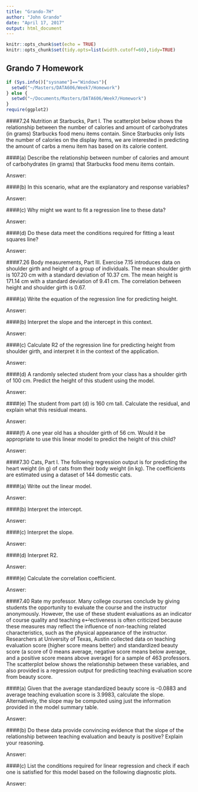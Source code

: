 ```yaml
---
title: "Grando-7H"
author: "John Grando"
date: "April 17, 2017"
output: html_document
---
```


```r
knitr::opts_chunk$set(echo = TRUE)
knitr::opts_chunk$set(tidy.opts=list(width.cutoff=60),tidy=TRUE)
```

## Grando 7 Homework

```r
if (Sys.info()["sysname"]=="Windows"){
  setwd("~/Masters/DATA606/Week7/Homework")
} else {
  setwd("~/Documents/Masters/DATA606/Week7/Homework")
}
require(ggplot2)
```


####7.24 Nutrition at Starbucks, Part I. The scatterplot below shows the relationship between the number of calories and amount of carbohydrates (in grams) Starbucks food menu items contain. Since Starbucks only lists the number of calories on the display items, we are interested in predicting the amount of carbs a menu item has based on its calorie content.

####(a) Describe the relationship between number of calories and amount of carbohydrates (in grams) that Starbucks food menu items contain.

Answer:



####(b) In this scenario, what are the explanatory and response variables?

Answer:



####(c) Why might we want to fit a regression line to these data?

Answer:



####(d) Do these data meet the conditions required for fitting a least squares line?

Answer:



####7.26 Body measurements, Part III. Exercise 7.15 introduces data on shoulder girth and height of a group of individuals. The mean shoulder girth is 107.20 cm with a standard deviation of 10.37 cm. The mean height is 171.14 cm with a standard deviation of 9.41 cm. The correlation between height and shoulder girth is 0.67.

####(a) Write the equation of the regression line for predicting height.

Answer:



####(b) Interpret the slope and the intercept in this context.

Answer:



####(c) Calculate R2 of the regression line for predicting height from shoulder girth, and interpret it in the context of the application.

Answer:



####(d) A randomly selected student from your class has a shoulder girth of 100 cm. Predict the height of this student using the model.

Answer:



####(e) The student from part (d) is 160 cm tall. Calculate the residual, and explain what this residual means.

Answer:



####(f) A one year old has a shoulder girth of 56 cm. Would it be appropriate to use this linear model to predict the height of this child?

Answer:



####7.30 Cats, Part I. The following regression output is for predicting the heart weight (in g) of cats from their body weight (in kg). The coefficients are estimated using a dataset of 144 domestic cats.

####(a) Write out the linear model.

Answer:



####(b) Interpret the intercept.

Answer:



####(c) Interpret the slope.

Answer:



####(d) Interpret R2.

Answer:



####(e) Calculate the correlation coefficient.

Answer:



####7.40 Rate my professor. Many college courses conclude by giving students the opportunity to evaluate the course and the instructor anonymously. However, the use of these student evaluations as an indicator of course quality and teaching e↵ectiveness is often criticized because these measures may reflect the influence of non-teaching related characteristics, such as the physical appearance of the instructor. Researchers at University of Texas, Austin collected data on teaching evaluation score (higher score means better) and standardized beauty score (a score of 0 means average, negative score means below average, and a positive score means above average) for a sample of 463 professors. The scatterplot below shows the relationship between these variables, and also provided is a regression output for predicting teaching evaluation score from beauty score.

####(a) Given that the average standardized beauty score is -0.0883 and average teaching evaluation score is 3.9983, calculate the slope. Alternatively, the slope may be computed using just the information provided in the model summary table.

Answer:



####(b) Do these data provide convincing evidence that the slope of the relationship between teaching evaluation and beauty is positive? Explain your reasoning.

Answer:



####(c) List the conditions required for linear regression and check if each one is satisfied for this model based on the following diagnostic plots.

Answer:

